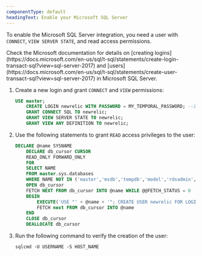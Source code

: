 ```yaml
---
componentType: default
headingText: Enable your Microsoft SQL Server 
---
```


To enable the Microsoft SQL Server integration, you need a user with `CONNECT`, `VIEW SERVER STATE`, and read access permissions.

<Callout variant="tip">
    Check the Microsoft documentation for details on [creating logins](https://docs.microsoft.com/en-us/sql/t-sql/statements/create-login-transact-sql?view=sql-server-2017) and [users](https://docs.microsoft.com/en-us/sql/t-sql/statements/create-user-transact-sql?view=sql-server-2017) in Microsoft SQL Server.
</Callout>

1. Create a new login and grant `CONNECT` and `VIEW` permissions:

    ```sql
    USE master;
        CREATE LOGIN newrelic WITH PASSWORD = MY_TEMPORAL_PASSWORD; --insert new password here
        GRANT CONNECT SQL TO newrelic;
        GRANT VIEW SERVER STATE TO newrelic;
        GRANT VIEW ANY DEFINITION TO newrelic;
    ```

2. Use the following statements to grant `READ` access privileges to the user:

    ```sql
    DECLARE @name SYSNAME
        DECLARE db_cursor CURSOR
        READ_ONLY FORWARD_ONLY
        FOR
        SELECT NAME
        FROM master.sys.databases
        WHERE NAME NOT IN ('master','msdb','tempdb','model','rdsadmin','distribution')
        OPEN db_cursor
        FETCH NEXT FROM db_cursor INTO @name WHILE @@FETCH_STATUS = 0
        BEGIN
            EXECUTE('USE "' + @name + '"; CREATE USER newrelic FOR LOGIN newrelic;' );
            FETCH next FROM db_cursor INTO @name
        END
        CLOSE db_cursor
        DEALLOCATE db_cursor
    ```

3. Run the following command to verify the creation of the user:

    ```SHELL
    sqlcmd -U USERNAME -S HOST_NAME
    ```
